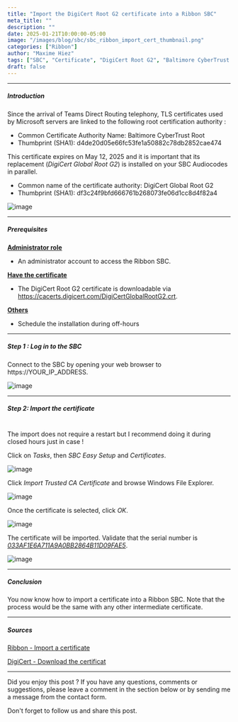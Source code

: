 ```yaml
---
title: "Import the DigiCert Root G2 certificate into a Ribbon SBC"
meta_title: ""
description: ""
date: 2025-01-21T10:00:00-05:00
image: "/images/blog/sbc/sbc_ribbon_import_cert_thumbnail.png"
categories: ["Ribbon"]
author: "Maxime Hiez"
tags: ["SBC", "Certificate", "DigiCert Root G2", "Baltimore CyberTrust Root"]
draft: false
---
```

---

##### Introduction
Since the arrival of Teams Direct Routing telephony, TLS certificates used by Microsoft servers are linked to the following root certification authority :
- Common Certificate Authority Name: Baltimore CyberTrust Root
- Thumbprint (SHA1): d4de20d05e66fc53fe1a50882c78db2852cae474

This certificate expires on May 12, 2025 and it is important that its replacement (*DigiCert Global Root G2*) is installed on your SBC Audiocodes in parallel.
- Common name of the certificate authority: DigiCert Global Root G2
- Thumbprint (SHA1): df3c24f9bfd666761b268073fe06d1cc8d4f82a4

![image](/images/blog/sbc/sbc_import_cert_000.png)

---

##### Prerequisites
**<u>Administrator role</u>**
- An administrator account to access the Ribbon SBC.

**<u>Have the certificate</u>**
- The DigiCert Root G2 certificate is downloadable via https://cacerts.digicert.com/DigiCertGlobalRootG2.crt.

**<u>Others</u>**
- Schedule the installation during off-hours

---

##### Step 1 : Log in to the SBC

Connect to the SBC by opening your web browser to https://YOUR_IP_ADDRESS.

![image](/images/blog/sbc/sbc_ribbon_import_cert_000.png)

---

##### Step 2: Import the certificate <br/><br/>
<Notice type="info">The import does not require a restart but I recommend doing it during closed hours just in case !</Notice>

Click on *Tasks*, then *SBC Easy Setup* and *Certificates*.

![image](/images/blog/sbc/sbc_ribbon_import_cert_001.png)

Click *Import Trusted CA Certificate* and browse Windows File Explorer.

![image](/images/blog/sbc/sbc_ribbon_import_cert_002.png)

Once the certificate is selected, click *OK*.

![image](/images/blog/sbc/sbc_ribbon_import_cert_003.png)

The certificate will be imported. Validate that the serial number is *<u>033AF1E6A711A9A0BB2864B11D09FAE5</u>*.

![image](/images/blog/sbc/sbc_ribbon_import_cert_004.png)

---

##### Conclusion
You now know how to import a certificate into a Ribbon SBC. Note that the process would be the same with any other intermediate certificate.

---

##### Sources
[Ribbon - Import a certificate](https://publicdoc.rbbn.com/display/UXDOC81/Importing+SBC+Edge+Supplementary+Certificates)

[DigiCert - Download the certificat](https://cacerts.digicert.com/DigiCertGlobalRootG2.crt)

---


Did you enjoy this post ? If you have any questions, comments or suggestions, please leave a comment in the section below or by sending me a message from the contact form.

Don't forget to follow us and share this post.
